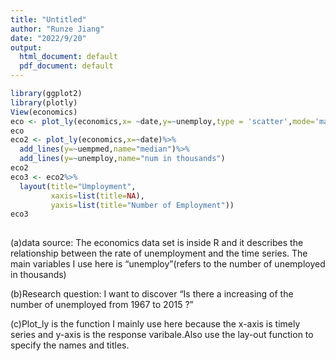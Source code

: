 ```yaml
---
title: "Untitled"
author: "Runze Jiang"
date: "2022/9/20"
output:
  html_document: default
  pdf_document: default
---
```


```r
library(ggplot2)
library(plotly)
View(economics)
eco <- plot_ly(economics,x= ~date,y=~unemploy,type = 'scatter',mode='markers')
eco
eco2 <- plot_ly(economics,x=~date)%>%
  add_lines(y=~uempmed,name="median")%>%
  add_lines(y=~unemploy,name="num in thousands")
eco2
eco3 <- eco2%>%
  layout(title="Umployment",
         xaxis=list(title=NA),
         yaxis=list(title="Number of Employment"))
eco3
           


```

(a)data source:
The economics data set is inside R and it describes the relationship between the rate of unemployment and the time series. The main variables I use here is "unemploy"(refers to the number of unemployed in thousands)

(b)Research question:
I want to discover "Is there a increasing of the number of unemployed from 1967 to 2015 ?"

(c)Plot_ly is the function I mainly use here because the x-axis is timely series and y-axis is the response varibale.Also use the lay-out function to specify the names and titles.
